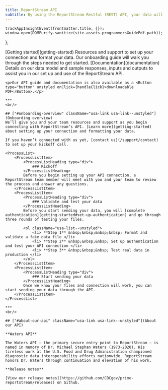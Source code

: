 ```yaml
---
title: ReportStream API
subtitle: By using the ReportStream Restful (REST) API, your data will automatically be filtered, transformed, batched, and forwarded to public health departments.
---
```


    trackAppInsightEvent(frontmatter.title, {});
    window.open(DOMPurify.sanitize(site.assets.programmersGuidePdf.path));
};

<LayoutSidenav>
    <Sidenav />
</LayoutSidenav>

<LayoutMain>
    <CardGroup>
        <Card gridLayout={{col: "fill"}}>
            <CardHeader><span className="font-sans-lg">[Getting started](getting-started)</span></CardHeader>
            <CardBody>Resources and support to set up your connection and format your data. Our onboarding guide will walk you through the steps needed to get started.</CardBody>
        </Card>
        <Card gridLayout={{col: "fill"}}>
            <CardHeader><span className="font-sans-lg">[Documentation](documentation)</span></CardHeader>
            <CardBody>Details on our data model and sample responses, inputs and outputs to assist you in our set up and use of the ReportStream API.</CardBody>
        </Card>
    </CardGroup>

    <p>Our API guide and documentation is also available as a <Button type="button" unstyled onClick={handleClick}>downloadable PDF</Button>.</p>

    ***
    <br/>

    ## ["#onboarding-overview" className="usa-link usa-link--unstyled"](Onboarding overview)
    We’ll give you and your team resources and support as you begin connecting with ReportStream’s API. [Learn more](getting-started) about setting up your connection and formatting your data.

    If you haven’t connected with us yet, [contact us](/support/contact) to set up your kickoff call.

    <ProcessList>
        <ProcessListItem>
            <ProcessListHeading type="div">
                ### Kickoff
            </ProcessListHeading>
            Before you begin setting up your API connection, a ReportStream team member will meet with you and your team to review the process and answer any questions.
        </ProcessListItem>
        <ProcessListItem>
            <ProcessListHeading type="div">
                ### Validate and test your data
            </ProcessListHeading>
            Before you start sending your data, you will [complete authentication](getting-started#set-up-authentication) and go through three rounds of testing your files.

            <ol className="usa-list--unstyled">
                <li> **Step 1** &nbsp;&nbsp;&nbsp;&nbsp; Format and validate a fake data file </li>
                <li> **Step 2** &nbsp;&nbsp;&nbsp; Set up authentication and test your API connection </li>
                <li> **Step 3** &nbsp;&nbsp;&nbsp; Test real data in production </li>
            </ol>
        </ProcessListItem>
        <ProcessListItem>
            <ProcessListHeading type="div">
                ### Start sending your data
            </ProcessListHeading>
            Once we know your files and connection will work, you can start sending your data through the API.
        </ProcessListItem>
    </ProcessList>

    ***
    <br/>

    ## ["#about-our-api" className="usa-link usa-link--unstyled"](About our API)

    **Waters API**

    The Waters API — the primary secure entry point to ReportStream — is named in memory of Dr. Michael Stephan Waters (1973-2020). His tireless work at the U.S. Food and Drug Administration championed diagnostic data interoperability efforts nationwide. ReportStream honors Dr. Waters through continuation and elevation of his work.

    **Release notes**

    [View our release notes](https://github.com/CDCgov/prime-reportstream/releases) on Github.
</LayoutMain>